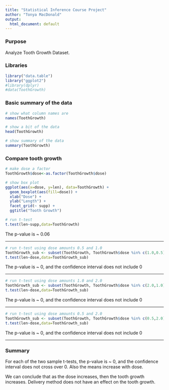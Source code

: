 ```yaml
---
title: "Statistical Inference Course Project"
author: "Tonya MacDonald"
output:
  html_document: default
---
```


### Purpose

Analyze Tooth Growth Dataset. 

### Libraries

```r
library("data.table")
library("ggplot2")
#library(dplyr)
#data(ToothGrowth)
```

### Basic summary of the data

```r
# show what column names are
names(ToothGrowth)
```

```r
# show a bit of the data
head(ToothGrowth)
```

```r
# show summary of the data
summary(ToothGrowth)
```

### Compare tooth growth

```r
# make dose a factor
ToothGrowth$dose<-as.factor(ToothGrowth$dose)

# show box plot
ggplot(aes(x=dose, y=len), data=ToothGrowth) + 
  geom_boxplot(aes(fill=dose)) + 
  xlab("Dose") + 
  ylab("Length") + 
  facet_grid(~ supp) + 
  ggtitle("Tooth Growth")
```

```r
# run t-test
t.test(len~supp,data=ToothGrowth)
```

The p-value is ~ 0.06

---

```r
# run t-test using dose amounts 0.5 and 1.0
ToothGrowth_sub <- subset(ToothGrowth, ToothGrowth$dose %in% c(1.0,0.5))
t.test(len~dose,data=ToothGrowth_sub)
```

The p-value is ~ 0, and the confidence interval does not include 0

---

```r
# run t-test using dose amounts 1.0 and 2.0
ToothGrowth_sub <- subset(ToothGrowth, ToothGrowth$dose %in% c(2.0,1.0))
t.test(len~dose,data=ToothGrowth_sub)
```

The p-value is ~ 0, and the confidence interval does not include 0

---

```r
# run t-test using dose amounts 0.5 and 2.0
ToothGrowth_sub <- subset(ToothGrowth, ToothGrowth$dose %in% c(0.5,2.0))
t.test(len~dose,data=ToothGrowth_sub)
```

The p-value is ~ 0, and the confidence interval does not include 0

---

### Summary

For each of the two sample t-tests, the p-value is ~ 0, and the confidence interval does not cross over 0.  Also the means increase with dose.

We can conclude that as the dose increases, then the tooth growth increases.  Delivery method does not have an effect on the tooth growth.

